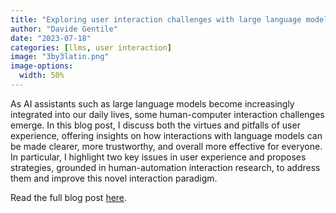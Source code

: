 ```yaml
---
title: "Exploring user interaction challenges with large language models"
author: "Davide Gentile"
date: "2023-07-18"
categories: [llms, user interaction]
image: "3by3latin.png"
image-options: 
  width: 50%
---
```


As AI assistants such as large language models become increasingly integrated into our daily lives, some human-computer interaction challenges emerge. In this blog post, I discuss both the virtues and pitfalls of user experience, offering insights on how interactions with language models can be made clearer, more trustworthy, and overall more effective for everyone. In particular, I highlight two key issues in user experience and proposes strategies, grounded in human-automation interaction research, to address them and improve this novel interaction paradigm.

Read the full blog post [here](https://srinstitute.utoronto.ca/news/exploring-user-interaction-challenges-with-large-language-models).
